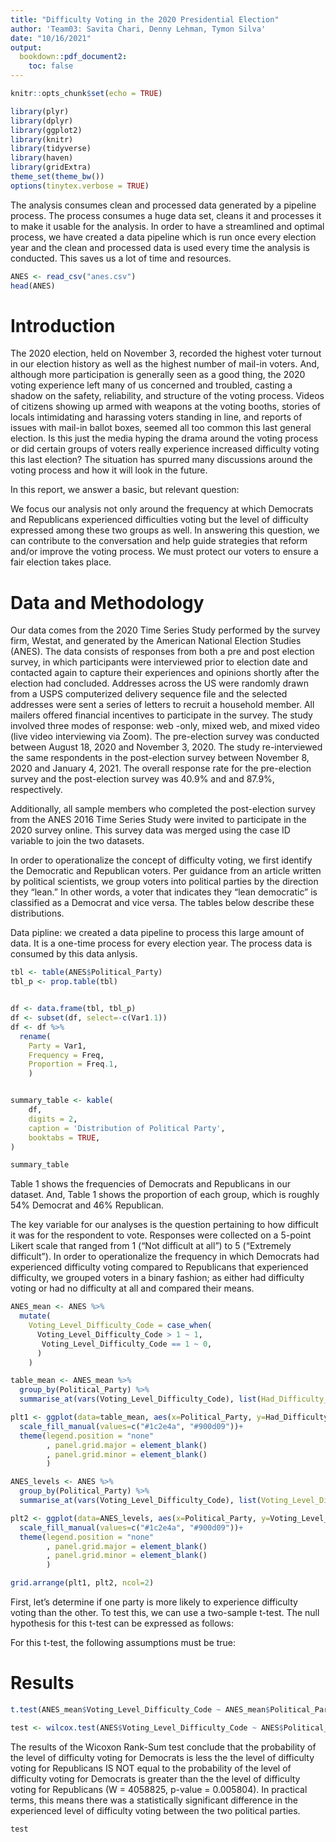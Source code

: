 ```yaml
---
title: "Difficulty Voting in the 2020 Presidential Election"
author: 'Team03: Savita Chari, Denny Lehman, Tymon Silva'
date: "10/16/2021"
output:
  bookdown::pdf_document2: 
    toc: false
---
```


```r
knitr::opts_chunk$set(echo = TRUE)
```

```r
library(plyr)
library(dplyr)
library(ggplot2) 
library(knitr)
library(tidyverse) 
library(haven)
library(gridExtra)
theme_set(theme_bw())
options(tinytex.verbose = TRUE)
```

The analysis consumes clean and processed data generated by a pipeline process. The process consumes a huge data set, cleans it and processes it to make it usable for the analysis. In order to have a streamlined and optimal process, we have created a data pipeline which is run once every election year and the clean and processed data is used every time the analysis is conducted. This saves us a lot of time and resources.

```r
ANES <- read_csv("anes.csv")
head(ANES)
```


# Introduction
The 2020 election, held on November 3, recorded the highest voter turnout in our election history as well as the highest number of mail-in voters.\footnote{https://www.newsweek.com/election-2020-voter-turnout-67-percent-highest-120-years-1544552, https://www.newsweek.com/highest-voter-turnouts-history-us-elections-1545235} And, although more participation is generally seen as a good thing, the 2020 voting experience left many of us concerned and troubled, casting a shadow on the safety, reliability, and structure of the voting process. Videos of citizens showing up armed with weapons at the voting booths, stories of locals intimidating and harassing voters standing in line, and reports of issues with mail-in ballot boxes, seemed all too common this last general election. Is this just the media hyping the drama around the voting process or did certain groups of voters really experience increased difficulty voting this last election? The situation has spurred many discussions around the voting process and how it will look in the future.

In this report, we answer a basic, but relevant question: 

\begin{quote}
  \textit{Did Democratic voters or Republican voters experience more difficulty voting in the 2020 election?}
\end{quote} 

We focus our analysis not only around the frequency at which Democrats and Republicans experienced difficulties voting but the level of difficulty expressed among these two groups as well. In answering this question, we can contribute to the conversation and help guide strategies that reform and/or improve the voting process. We must protect our voters to ensure a fair election takes place.

# Data and Methodology
Our data comes from the 2020 Time Series Study performed by the survey firm, Westat, and generated by the American National Election Studies (ANES). The data consists of responses from both a pre and post election survey, in which participants were interviewed prior to election date and contacted again to capture their experiences and opinions shortly after the election had concluded. Addresses across the US were randomly drawn from a USPS computerized delivery sequence file and the selected addresses were sent a series of letters to recruit a household member. All mailers offered financial incentives to participate in the survey. The study involved three modes of response: web -only, mixed web, and mixed video (live video interviewing via Zoom). The pre-election survey was conducted between August 18, 2020 and November 3, 2020. The study re-interviewed the same respondents  in the post-election survey between November 8, 2020 and January 4, 2021. The overall response rate for the pre-election survey and the post-election survey was 40.9% and and 87.9%, respectively.

Additionally, all sample members who completed the post-election survey from the ANES 2016 Time Series Study were invited to participate in the 2020 survey online. This survey data was merged using the case ID variable to join the two datasets.

In order to operationalize the concept of difficulty voting, we first identify the Democratic and Republican voters. Per guidance from an article written by political scientists\footnote{https://www.sciencedirect.com/journal/electoral-studies}, we group voters into political parties by the direction they "lean." In other words, a voter that indicates they "lean democratic" is classified as a Democrat and vice versa. The tables below describe these distributions.

Data pipline: we created a data pipeline to process this large amount of data. It is a one-time process for every election year. The process data is consumed by this data anlysis.

```r
tbl <- table(ANES$Political_Party)
tbl_p <- prop.table(tbl)


df <- data.frame(tbl, tbl_p)
df <- subset(df, select=-c(Var1.1))
df <- df %>% 
  rename(
    Party = Var1,
    Frequency = Freq,
    Proportion = Freq.1,
    )


summary_table <- kable(
    df,
    digits = 2,
    caption = 'Distribution of Political Party',
    booktabs = TRUE,
)

summary_table
```

Table 1 shows the frequencies of Democrats and Republicans in our dataset. And, Table 1 shows the proportion of each group, which is roughly 54% Democrat and 46% Republican.

The key variable for our analyses is the question pertaining to how difficult it was for the respondent to vote. Responses were collected on a 5-point Likert scale that ranged from 1 ("Not difficult at all") to 5 ("Extremely difficult"). In order to operationalize the frequency in which Democrats had experienced difficulty voting compared to Republicans that experienced difficulty, we grouped voters in a binary fashion; as either had difficulty voting or had no difficulty at all and compared their means. 

```r
ANES_mean <- ANES %>%
  mutate(
    Voting_Level_Difficulty_Code = case_when(
      Voting_Level_Difficulty_Code > 1 ~ 1, 
       Voting_Level_Difficulty_Code == 1 ~ 0,
      )
    )

table_mean <- ANES_mean %>%
  group_by(Political_Party) %>%
  summarise_at(vars(Voting_Level_Difficulty_Code), list(Had_Difficulty_Voting_Mean = mean))

plt1 <- ggplot(data=table_mean, aes(x=Political_Party, y=Had_Difficulty_Voting_Mean, fill=Political_Party))+   geom_bar(stat="identity")+
  scale_fill_manual(values=c("#1c2e4a", "#900d09"))+
  theme(legend.position = "none"
        , panel.grid.major = element_blank()
        , panel.grid.minor = element_blank()
        )

```

```r
ANES_levels <- ANES %>%
  group_by(Political_Party) %>%
  summarise_at(vars(Voting_Level_Difficulty_Code), list(Voting_Level_Difficulty_Code = mean))

plt2 <- ggplot(data=ANES_levels, aes(x=Political_Party, y=Voting_Level_Difficulty_Code, fill=Political_Party))+   geom_bar(stat="identity")+
  scale_fill_manual(values=c("#1c2e4a", "#900d09"))+
  theme(legend.position = "none"
        , panel.grid.major = element_blank()
        , panel.grid.minor = element_blank()
        )
```

```r
grid.arrange(plt1, plt2, ncol=2)

```

First, let's determine if one party is more likely to experience difficulty voting than the other. To test this, we can use a two-sample t-test. The null hypothesis for this t-test can be expressed as follows:

\begin{quote}

\textbf{Null Hypothesis:} \textit{The probability that a Democratic voter experiences some difficulty during their voting process is equal to the probability that a Repoblican voter experiences some difficulty during their voting process.}

\end{quote}

For this t-test, the following assumptions must be true:

\begin{enumerate}
  \item \textbf{i.i.d. data}  First, data must be generated via an iid process (Independent and Identically Distributed). The ANES 2020 survey merged in data from a panel, which was comprised of participants in the ANES 2016 survey. This is definitely a concern when validating that the data to be identically distributed, since the year in which these surveys were administered differs greatly. However, for the purposes of this study, we will assume the impact of this possible violation is negligible. 

  \item \textbf{Metric scale}  Even though our raw data includes ordinal variables, we have transformed them to binary form.  A binary variable qualifies as metric as there is only a single interval, which goes from zero to 1.
  
  \item \textbf{Sufficient normality}  
\end{enumerate}
# Results
```r

t.test(ANES_mean$Voting_Level_Difficulty_Code ~ ANES_mean$Political_Party)

```



```r
test <- wilcox.test(ANES$Voting_Level_Difficulty_Code ~ ANES$Political_Party)
```

The results of the Wicoxon Rank-Sum test conclude that the probability of the level of difficulty voting for Democrats is less the the level of difficulty voting for Republicans IS NOT equal to the probability of the level of difficulty voting for Democrats is greater than the the level of difficulty voting for Republicans (W = 4058825, p-value = 0.005804). In practical terms, this means there was a statistically significant difference in the experienced level of difficulty voting between the two political parties. 

```r
test
```